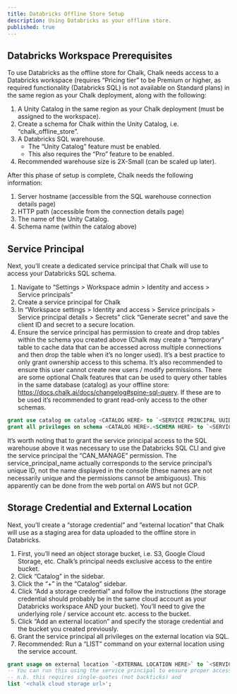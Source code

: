 ```yaml
---
title: Databricks Offline Store Setup
description: Using Databricks as your offline store.
published: true
---
```


## Databricks Workspace Prerequisites
To use Databricks as the offline store for Chalk, Chalk needs access to a Databricks workspace
(requires “Pricing tier” to be Premium or higher, as required functionality (Databricks SQL) is
not available on Standard plans) in the same region as your Chalk deployment, along with the following:

1.  A Unity Catalog in the same region as your Chalk deployment (must be assigned to the workspace).
2. Create a schema for Chalk within the Unity Catalog, i.e. “chalk_offline_store”.
3. A Databricks SQL warehouse.
    -  The “Unity Catalog” feature must be enabled.
    -  This also requires the “Pro” feature to be enabled.
4. Recommended warehouse size is 2X-Small (can be scaled up later).

After this phase of setup is complete, Chalk needs the following information:
1. Server hostname (accessible from the SQL warehouse connection details page)
2. HTTP path (accessible from the connection details page)
3. The name of the Unity Catalog.
4. Schema name (within the catalog above)

## Service Principal

Next, you’ll create a dedicated service principal that Chalk will use to access your Databricks SQL schema.
1. Navigate to “Settings > Workspace admin > Identity and access > Service principals”
2. Create a service principal for Chalk
3. In “Workspace settings > Identity and access > Service principals > Service principal details > Secrets”
click “Generate secret” and save the client ID and secret to a secure location.
4. Ensure the service principal has permission to create and drop tables within the schema you created above
(Chalk may create a “temporary” table to cache data that can be accessed across multiple connections and then
drop the table when it’s no longer used). It’s a best practice to only grant ownership access to this schema.
It’s also recommended to ensure this user cannot create new users / modify permissions. There are some optional
Chalk features that can be used to query other tables in the same database (catalog) as your offline
store: https://docs.chalk.ai/docs/changelog#spine-sql-query. If these are to be used it’s recommended to grant
read-only access to the other schemas.

```sql
grant use catalog on catalog <CATALOG HERE> to `<SERVICE PRINCIPAL UUID HERE>;
grant all privileges on schema <CATALOG HERE>.<SCHEMA HERE> to `<SERVICE PRINCIPAL UUID HERE>`;
```
It’s worth noting that to grant the service principal access to the SQL warehouse above it was necessary to
use the Databricks SQL CLI and give the service principal the “CAN_MANAGE” permission. The service_principal_name
actually corresponds to the service principal’s unique ID, not the name displayed in the console (these names
are not necessarily unique and the permissions cannot be ambiguous). This apparently can be done from the web
portal on AWS but not GCP.

## Storage Credential and External Location

Next, you’ll create a “storage credential” and “external location” that Chalk will use as a staging area for data
uploaded to the offline store in Databricks.
1. First, you’ll need an object storage bucket, i.e. S3, Google Cloud Storage, etc. Chalk’s principal needs
exclusive access to the entire bucket.
2. Click “Catalog” in the sidebar.
3. Click the “+” in the “Catalog” sidebar.
4. Click “Add a storage credential” and follow the instructions (the storage credential should probably be in the
same cloud account as your Databricks workspace AND your bucket). You’ll need to give the underlying role / service
account etc. access to the bucket.
5. Click “Add an external location” and specify the storage credential and the bucket you created previously.
6. Grant the service principal all privileges on the external location via SQL.
7. Recommended: Run a “LIST” command on your external location using the service account.
```sql
grant usage on external location `<EXTERNAL LOCATION HERE>` to `<SERVICE PRINCIPAL UUID HERE>`;
-- You can run this using the service principal to ensure proper access.
-- n.b. this requires single-quotes (not backticks) and
list '<chalk cloud storage url>';
```
